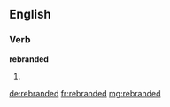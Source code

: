 ==English==

===Verb===
'''rebranded'''

# {{past of|rebrand}}

[[de:rebranded]]
[[fr:rebranded]]
[[mg:rebranded]]